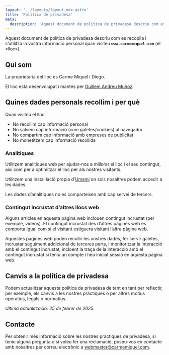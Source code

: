 ```yaml
---
layout: '../layouts/layout-mdx.astro'
title: 'Política de privadesa'
meta:
  description: 'Aquest document de política de privadesa descriu com es recopila i s’utilitza la vostra informació personal quan visiteu www.carmemiquel.com (el «lloc»).'
---
```



Aquest document de política de privadesa descriu com es recopila i s’utilitza la vostra informació personal quan visiteu **`www.carmemiquel.com`** (el «lloc»).

## Qui som

La proprietària del lloc es Carme Miquel i Diego.

El lloc està desenvolupat i mantés per [Guillem Andreu Muñoz](https://www.guillemandreu.com).

## Quines dades personals recollim i per què

Quan visiteu el lloc:

- No recollim cap informació personal
- No salvem cap informació (com galetes/cookies) al navegador
- No compartim cap informació amb empreses de publicitat
- No monetitzem cap informació recollida

### Analítiques

Utilitzem analítiques web per ajudar-nos a millorar el lloc i el seu contingut, així com per a optimitzar el lloc per als nostres visitants.

Utilitzem una instal·lació pròpia d’[Umami](https://umami.is/) on sols nosaltres podem accedir a les dades.

Les dades d’analítiques no es comparteixen amb cap servei de tercers.

### Contingut incrustat d’altres llocs web

Alguns articles en aquesta pàgina web inclouen contingut incrustat (per exemple, vídeos). El contingut incrustat des d’altres pàgines web es comporta igual com si el visitant estiguera visitant l’altra pàgina web.

Aquestes pàgines web poden recollir les vostres dades, fer servir galetes, incrustar seguiment addicional de terceres parts, i monitoritzar la interacció amb el contingut incrustat, incloent la traça de la interacció amb el contingut incrustat si teniu un compte i heu iniciat sessió en aquesta pàgina web.

## Canvis a la política de privadesa

Podem actualitzar aquesta política de privadesa de tant en tant per reflectir, per exemple, els canvis a les nostres pràctiques o per altres motius operatius, legals o normatius.

_Ultima actualització: 25 de febrer de 2025._

## Contacte

Per obtenir més informació sobre les nostres pràctiques de privadesa, si teniu alguna pregunta o si voleu fer una reclamació, poseu-vos en contacte amb nosaltres per correu electrònic a [webmaster@carmemiquel.com](mailto:webmaster@carmemiquel.com).
